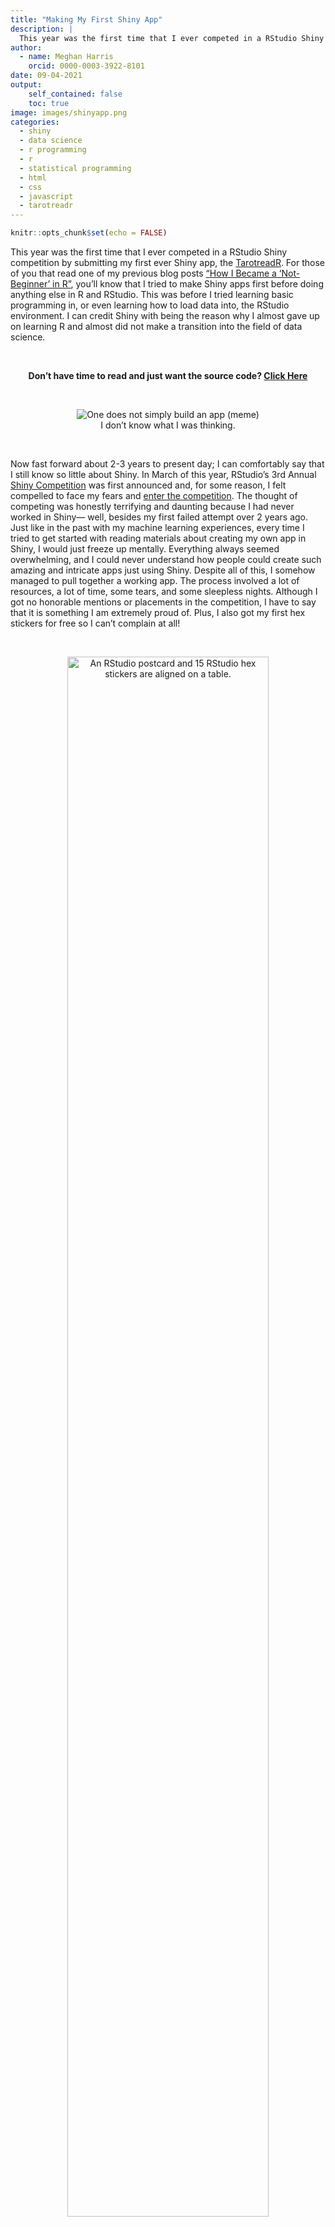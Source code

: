 ```yaml
---
title: "Making My First Shiny App"
description: |
  This year was the first time that I ever competed in a RStudio Shiny competition by submitting my first ever Shiny app, the TarotreadR.
author:
  - name: Meghan Harris
    orcid: 0000-0003-3922-8101
date: 09-04-2021
output:
    self_contained: false
    toc: true
image: images/shinyapp.png
categories:
  - shiny
  - data science
  - r programming
  - r
  - statistical programming
  - html
  - css
  - javascript
  - tarotreadr
---
```



```r
knitr::opts_chunk$set(echo = FALSE)
```


This year was the first time that I ever competed in a RStudio Shiny competition by submitting my first ever Shiny app, the [TarotreadR](https://meghansaha.shinyapps.io/TarotreadR/). For those of you that read one of my previous blog posts [“How I Became a ‘Not-Beginner’ in R”](https://www.thetidytrekker.com/post/how-i-became-a-not-beginner-in-r), you'll know that I tried to make Shiny apps first before doing anything else in R and RStudio. This was before I tried learning basic programming in, or even learning how to load data into, the RStudio environment. I can credit Shiny with being the reason why I almost gave up on learning R and almost did not make a transition into the field of data science.

<br>

<center>**Don't have time to read and just want the source code? [Click Here](https://github.com/Meghansaha/TarotreadR)**</center>

<br>

<center>
<img src="images/appmeme.jpg" alt = "One does not simply build an app (meme)">
<figcaption>I don't know what I was thinking.</figcaption>
</center>

<br>

Now fast forward about 2-3 years to present day; I can comfortably say that I still know so little about Shiny. In March of this year, RStudio’s 3rd Annual [Shiny Competition](https://blog.rstudio.com/2021/03/11/time-to-shiny/) was first announced and, for some reason, I felt compelled to face my fears and [enter the competition](https://community.rstudio.com/t/tarotreadr-shiny-contest-submission/103681). The thought of competing was honestly terrifying and daunting because I had never worked in Shiny— well, besides my first failed attempt over 2 years ago. Just like in the past with my machine learning experiences, every time I tried to get started with reading materials about creating my own app in Shiny, I would just freeze up mentally. Everything always seemed overwhelming, and I could never understand how people could create such amazing and intricate apps just using Shiny. Despite all of this, I somehow managed to pull together a working app. The process involved a lot of resources, a lot of time, some tears, and some sleepless nights. Although I got no honorable mentions or placements in the competition, I have to say that it is something I am extremely proud of. Plus, I also got my first hex stickers for free so I can’t complain at all! 

<br>

<center>
<img src="images/stickers.jpg" alt = "An RStudio postcard and 15 RStudio hex stickers are aligned on a table." width = 80%>
<figcaption>Things I received for the competition. Totally made up for the sadness of not placing!</figcaption>
</center>

<br>

A few months ago, I could never have imagined that I would be able to create a **working** app that I made by myself in Shiny. The TarotreadR isn't the best app and might not be the most creative, but it is something that is a huge accomplishment for me. Especially so because it was made in about three months with no prior Shiny experience. I wanted to take the time to talk about this process of creating the TarotreadR and what I learned from the experience, so let’s dive in!

<br>

##    The Idea

<center>
[<img src="images/modernwitch.jpg" alt = "An Image of the box cover for the Modern Witch Tarot Deck by Lisa Sterle and two tarot cards. The Fool and The High Priestess.">](https://www.muddycolors.com/2018/05/magic-for-artists-part-2-tarot-other-decks/)
<figcaption>[The Modern Witch Tarot Deck by Lisa Sterle. Image credit: Lauren Panepinto | Muddycolors.com](https://www.muddycolors.com/2018/05/magic-for-artists-part-2-tarot-other-decks/)</figcaption>
</center>

<br>

My TarotreadR idea was thought up before the Shiny competition this year. Recently, I’ve personally become interested in tarot cards (and was gifted [The Modern Witch Tarot Deck by Lisa Sterle](https://www.lisasterle.com/mwt).) This is not because I was planning my career transition into tarot reading, but because I grew fond of the different art styles that different decks can have. I find it so interesting to look at how artists’ interpretations of these decks vary. I must also admit that I do like pulling cards for myself from time to time. I find that some people get surprised when I tell them that. I’m viewed as this highly analytical person that works in data science and “real things.” For me, I liken reading cards to using a fidget spinner in some sense. 

<br>

As a mental health advocate, I’ve always been open about my mental health struggles and I must say that sometimes pulling tarot cards prompts me to use the [Barnum Effect](https://en.wikipedia.org/wiki/Barnum_effect) to my advantage by creating some distance from my anxious thoughts. This gives me the space to acknowledge what I already know within me. Being that I started doing this more frequently, I wanted an app that could spell out full interpretations of groups of tarot cards based on what was pulled. Interpreting tarot cards can get messy and confusing if you start doing more than one, and if you allow them to be reversed. It can get complicated because a reversed tarot card can have subtle but key differences in interpretations when compared to upright cards. So, given that I was already interested in this and wanted to do it, the idea of a simpler app, the TarotreadR, was born. 

<br>

Instead of making fully tailored interpretations, the app would randomly pull cards for the user and give them keywords for each card based on if the card was upright or reversed. To get started with this, I wanted to do the tasks that I thought would take the longest: making the card images and creating tarot card data.

<br>

##    Making the Card Art and Data

<br>

<center>
<img src="images/lovers.gif" alt = "An animated image of a collage forming to create The Lovers tarot card." width = 80%>
<figcaption>One of my favorite cards that I made. This gif shows all the pieces I had to individually find to create the visual for this card.</figcaption>
</center>

<br>

The process of making the card art was a bit daunting but something I really wanted to do. The original tarot deck consists of 78 cards in total. Making the card art did take about 2 months over the course of a few sessions. It was the perfect time to get some use out of my Pro [Canva](https://www.canva.com/) account. I created each image by "collaging" various icons, graphics, and shapes together. This was a tedious process as it required thinking outside of the box to get the shapes and figures I wanted. The hardest part was trying to keep the figures (human silhouettes) consistent. Let’s just say I like some cards more than others.

<br>

<center>
<img src="images/towerkop.png" alt = "Two tarot cards. The Tower and the King of Pentacles.">
<figcaption>One of my best cards and one of my worst. Note the inconsistency in the style and design of the human silhouettes.</figcaption>
</center>

<br>

While I was making the card art, I was also creating a dataset to go with it. For an app like this, the dataset was straightforward. I would just need three variables: The card’s name, the associated keywords (card meanings), and the position (upright or reversed/upside down) of the card. I used a combination of published meanings from [biddytarot.com](https://www.biddytarot.com/tarot-card-meanings/) and [labyrinthos.co](https://labyrinthos.co/blogs/tarot-card-meanings-list) to fill in the keywords of each card. This process also took about a few months as I only filled in the data once I completed the art for the card.

<br>

<center>
<img src="images/tarotdataset.png" alt = "A screen capture of the tarot dataset on my github account. It has three variables: 'Card', 'Keywords,' and 'Reversed' which is the card position. The keywords are written in plaintext HTML.">
<figcaption>The finished tarot card dataset in the TarotreadR Github Repository</figcaption>
</center>

<br>

Creating the dataset was an iterative process. While I was working on the cards and data, I did start to think about the app structure. Trial and error eventually lead to me figuring out that the text in the “keywords” variable could be in plaintext HTML. This required me fixing the data to follow plaintext HTML and to then introduce line breaks in the UI of the app when keywords were displayed.

<br>

<center>
<img src="images/threeofcups.png" alt = "A combined screenshot of the Three of Cups in the dataset and the Three of Cups in the app. The card shows a picture of three hands holding cups together.">
<figcaption>The Three of Cups card displayed in the TarotreadR app and a snip of the dataset. Plaintext HTML was used to format the keywords.</figcaption>
</center>

<br>

After I had a good foundation going with the cards and dataset, I had to finally face my fears and start trying to build the app in Shiny. I thought the best way to do this would be to try to wrap my head around the Shiny environment. I would be lying if I said I wasn’t terrified.

<br>

##    Understanding the Shiny Environment and Reactivity


<center>
<img src="images/scared.gif" alt = "Jake the Dog from Adventure Time, cowering in fear on the ground and hiding his eyes.">
<figcaption>Me opening a new default Shiny app script in R.</figcaption>
</center>

<br>

**Spoiler Alert:** this part was actually not that bad! The worst is designing your app to make it look pretty and I’ll get to that nightmare shortly. If you’ve read one of my previous R walkthroughs, [Making Dull Dashboards](https://www.thetidytrekker.com/post/dull-dashboards), you may recall me talking about the concept of reactivity when creating [flexdashboards](https://pkgs.rstudio.com/flexdashboard/). The concepts I learned using the [Crosstalk](https://rstudio.github.io/crosstalk/) and [SummaryWidgets](https://kent37.github.io/summarywidget/using.html) packages to make flexdashboards prepared me to comprehend how the Shiny environment works. While I am still a Shiny noob in my mind, it’s definitely not as scary when you have a basic understanding of how the two major components of a Shiny app work together.

<br>

<center>
<img src="images/shinystructure.png" alt = "A picture of a car diagram with a basic interior and an engine. The structure of a Shiny app is like a car... The UI is everything the user need to control the car and feel comfortable while using it. The Server is everything 'under the hood' of the car that's required to make it run.">
<figcaption>A basic thought process that helped me understand the Shiny environment.</figcaption>
</center>

<br>

I think of a Shiny app as if it were a car made of two main components: the Server and the UI (User Interface). I think of the Server as everything under the hood of the car: the engine, fuel tank, electrical system, etc. I think of the UI as the frame of the car, the seats, the steering wheel, and anything else I would need to comfortably control the car.

I think of it this way: there’s a bare minimum that’s required for a car to turn on and operate. This is like having functions in your Server that, at its bare minimum, will allow the app to operate regardless of efficiency or the warnings that we might ignore in the console while our app is deploying. At its bare minimum, the UI should similarly be able to give the user basic functionality. In our car comparison this could be something as simple as making sure the car has a working ignition and a steering wheel. In the same sense, while our cars can operate with these bare minimums, we’d prefer to not see a check engine light, we’d prefer seat belts, and maybe some nice leather seats to sit on. 

Once I started thinking about Shiny apps this way, I realized the importance of the interaction between the UI and the Server. I’m very excited to build from this knowledge to make better apps in the future, but for now, this basic understanding was all I needed to make the TarotreadR happen.

<br>

##    Designing the UI
  
<center>
<img src="images/UIcodesnip.png" alt = "A screenshot of some of the code from the TarotreadR's UI.">
<figcaption>A piece of the UI code used to make the TarotreadR. This code creates a one card draw.</figcaption>
</center>

<br>

Creating the UI was also an iterative process. It seemed I was constantly going back and forth between the UI and Server through trial and error. I expected this as I was essentially teaching myself as I progressed. One of the biggest challenges was learning that it’s REALLY helpful to have some knowledge of HTML, CSS, and even JavaScript when designing a Shiny app’s UI. While it’s not required to make an app functional, it is required to make an app pretty. I had a vision of what I wanted the app to look like, and to get that vision, I definitely had to spend some nights refreshing my HTML skills and learning new skills in CSS and JavaScript. These backgrounds were needed to figure out small things like not having cards appear until a user has clicked on an action button and having the cards animate onto the screen when a user “pulled” them.

Another challenge was figuring out spacing and sizing. It required thinking about the app and its components in a modular fashion. Boxes within boxes, if you will. Again, trial and error was my best friend here. The code you see above is a “Frankenstein” masterpiece that came to be after many iterations and failed deployments.

<br>

##    Setting Up the Server

Besides trying to teach myself CSS and minimal JavaScript in less than a month, one of the most difficult things about building the TarotreadR was figuring out the Server component. I needed to figure out how to randomize cards being pulled, but I also needed to get images to show up in the UI based on those randomizations. Things get even more difficult once you add in the reversed card positions. 


My original thought was to only make the deck of cards one time and then figure out how to get the images to display in a reversed position programmatically. In my darkest hour, I gave up trying to figure out the CSS to make this happen. Every time I thought I had the answer, the image would somehow be off and not displaying correctly. In that moment, I shed a tear, closed RStudio, and opened up Canva and proceeded to make “reversed” images for each of the cards. In retrospect, I really wish that I would have stuck it out as it might have improved the TarotreadR’s performance (instead of loading 78 card images, it was now loading 156 card images for upright and reversed positions).

Having separate images did end up working for me with the help of this [post](https://ropensci.org/blog/2017/11/07/magick-knitr/) by [Jeroen Ooms](https://twitter.com/opencpu). Once I got over the biggest hurdle of getting the images to display properly, I was able to add things like toggling (so that cards are only shown after a button is clicked) and sounds that play with the card animations.

<br>

<center>
<img src="images/animationscodesnip.png" alt = "A piece of the Server code from the TarotreadR app.">
<figcaption>A snip of the animations and interactions coded for the TarotreadR. Most of these functions came from packages like ShinyAnimate.</figcaption>
</center>

<br>

##    Putting It All Together


Finally, after about three months, all of the work paid off! I finally finished all of the cards, completed all of the data entry, got the UI and Server to talk to each other, and successfully deployed the TarotreadR to Shinyapps.io. If you haven’t seen it action and would like to, you can [here](https://meghansaha.shinyapps.io/TarotreadR/). 


If you’d like to see the full code and files used to make all of this, you can find it in my Github Repo [here](https://github.com/Meghansaha/TarotreadR).


<br>


<center>
<img src="images/tarotreadrsnip.png" alt = "A screenshot of the finished TarotreadR app. The images shows three tarot cards. The Magician, The Hermit, and the Three of Cups.">
<figcaption>The completed TarotreadR app. My first Shiny app!</figcaption>
</center>

<br>

## Lessons Learned

After this whole experience, my professional and personal life got extremely hectic, and I didn’t get a chance to really talk about this publicly (which is what prompted this post). There are a few lessons I’ve learned that I want to highlight:


-   CSS, HTML, and JavaScript are crucial to making attractive UIs (in my opinion).


-   Sometimes it’s OK if your code is not the most efficient. You can still get your app to work – but it is in good practice to try and revisit the code to improve it if possible.


-   [Flexdashboards](https://pkgs.rstudio.com/flexdashboard/), [Crosstalk](https://rstudio.github.io/crosstalk/), and [SummaryWidgets](https://kent37.github.io/summarywidget/using.html) are absolutely the reason why I was able to do all of this in three months. Learning these packages can ease you into understanding how app reactivity works.


-   I have even more respect for web devs and those that make Shiny apps for a living (I already had a lot of respect for you guys, now it’s just **astronomical**).


-   Shiny isn’t all that scary once you slow down and take the time to understand the environment.

<br>

*Have you ever made Shiny apps before? Do you have “Shinyphobia” like I did? Are you screaming at the inefficiency of my program? (I know, I’m sorry!) Feel free to contact me directly! Respectful discourse towards efficient solutions or new insights is always welcomed!*


